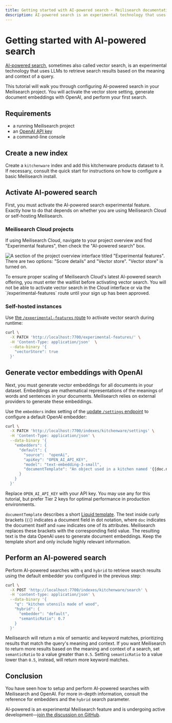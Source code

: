 ```yaml
---
title: Getting started with AI-powered search — Meilisearch documentation
description: AI-powered search is an experimental technology that uses LLMs to retrieve search results. This tutorial shows you how to configure an OpenAI embedder and perform your first search.
---
```



# Getting started with AI-powered search

[AI-powered search](https://meilisearch.com/solutions/vector-search?utm_campaign=vector-search&utm_source=aipowered-tutorial), sometimes also called vector search, is an experimental technology that uses LLMs to retrieve search results based on the meaning and context of a query.

This tutorial will walk you through configuring AI-powered search in your Meilisearch project. You will activate the vector store setting, generate document embeddings with OpenAI, and perform your first search.

## Requirements

- a running Meilisearch project
- an [OpenAI API key](https://platform.openai.com/api-keys)
- a command-line console

## Create a new index

Create a `kitchenware` index and add this kitchenware products dataset to it. If necessary, consult the quick start for instructions on how to configure a basic Meilisearch install.

## Activate AI-powered search

First, you must activate the AI-powered search experimental feature. Exactly how to do that depends on whether you are using Meilisearch Cloud or self-hosting Meilisearch.

### Meilisearch Cloud projects

If using Meilisearch Cloud, navigate to your project overview and find "Experimental features", then check the "AI-powered search" box.

![A section of the project overview interface titled "Experimental features". There are two options: "Score details" and "Vector store". "Vector store" is turned on.](https://raw.githubusercontent.com/meilisearch/documentation/main/assets/images/vector-search/01-cloud-vector-store.png)

<Capsule intent="note" title="Meilisearch Cloud AI-powered search waitlist">
To ensure proper scaling of Meilisearch Cloud's latest AI-powered search offering, you must enter the waitlist before activating vector search. You will not be able to activate vector search in the Cloud interface or via the `/experimental-features` route until your sign up has been approved.
</Capsule>

### Self-hosted instances

Use [the `/experimental-features` route](/reference/api/experimental_features) to activate vector search during runtime:

```sh
curl \
  -X PATCH 'http://localhost:7700/experimental-features/' \
  -H 'Content-Type: application/json'  \
  --data-binary '{
    "vectorStore": true
  }'
```

## Generate vector embeddings with OpenAI

Next, you must generate vector embeddings for all documents in your dataset. Embeddings are mathematical representations of the meanings of words and sentences in your documents. Meilisearch relies on external providers to generate these embeddings.

Use the `embedders` index setting of the [update `/settings` endpoint](/reference/api/settings) to configure a default OpenAI embedder:

```sh
curl \
  -X PATCH 'http://localhost:7700/indexes/kitchenware/settings' \
  -H 'Content-Type: application/json' \
  --data-binary '{
    "embedders": {
      "default": {
        "source":  "openAi",
        "apiKey": "OPEN_AI_API_KEY",
        "model": "text-embedding-3-small",
        "documentTemplate": "An object used in a kitchen named '{{doc.name}}'"
      }
    }
  }'
```

Replace `OPEN_AI_API_KEY` with your API key. You may use any for this tutorial, but prefer Tier 2 keys for optimal performance in production environments.

`documentTemplate` describes a short [Liquid template](https://shopify.github.io/liquid/). The text inside curly brackets (`{{`) indicates a document field in dot notation, where `doc` indicates the document itself and `name` indicates one of its attributes. Meilisearch replaces these brackets with the corresponding field value. The resulting text is the data OpenAI uses to generate document embeddings. Keep the template short and only include highly relevant information.

## Perform an AI-powered search

Perform AI-powered searches with `q` and `hybrid` to retrieve search results using the default embedder you configured in the previous step:

```sh
curl \
  -X POST 'http://localhost:7700/indexes/kitchenware/search' \
  -H 'content-type: application/json' \
  --data-binary '{ 
    "q": "kitchen utensils made of wood",
    "hybrid": {
      "embedder": "default",
      "semanticRatio": 0.7
    }
  }'
```

Meilisearch will return a mix of semantic and keyword matches, prioritizing results that match the query's meaning and context. If you want Meilisearch to return more results based on the meaning and context of a search, set `semanticRatio` to a value greater than `0.5`. Setting `semanticRatio` to a value lower than `0.5`, instead, will return more keyword matches.

## Conclusion

You have seen how to setup and perform AI-powered searches with Meilisearch and OpenAI. For more in-depth information, consult the reference for embedders and the `hybrid` search parameter.

AI-powered is an experimental Meilisearch feature and is undergoing active development—[join the discussion on GitHub](https://github.com/orgs/meilisearch/discussions/621).
